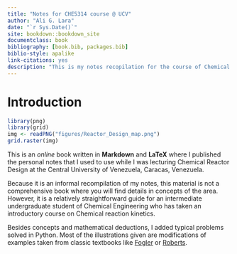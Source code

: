 ```yaml
--- 
title: "Notes for CHE5314 course @ UCV"
author: "Ali G. Lara"
date: "`r Sys.Date()`"
site: bookdown::bookdown_site
documentclass: book
bibliography: [book.bib, packages.bib]
biblio-style: apalike
link-citations: yes
description: "This is my notes recopilation for the course of Chemical Reaction Design at Central University of Venezuela."
---
```


# Introduction {-}

```r
library(png)
library(grid)
img <- readPNG("figures/Reactor_Design_map.png")
grid.raster(img)
```

This is an _online_ book written in **Markdown** and **LaTeX** where I published the personal notes that I used to use while I was lecturing Chemical Reactor Design at the Central University of Venezuela, Caracas, Venezuela.

Because it is an informal recompilation of my notes, this material is not a comprehensive book where you will find details in concepts of the area. However, it is a relatively straightforward guide for an intermediate undergraduate student of Chemical Engineering who has taken an introductory course on Chemical reaction kinetics.

Besides concepts and mathematical deductions, I added typical problems solved in Python. Most of the illustrations given are modifications of examples taken from classic textbooks like [Fogler](https://www.google.com/books/edition/Essentials_of_Chemical_Reaction_Engineer/eyGKAwAAQBAJ?hl=en&gbpv=0) or [Roberts](https://www.google.com/books/edition/Chemical_Reactions_and_Chemical_Reactors/8jBuDwAAQBAJ?hl=en&gbpv=0).

